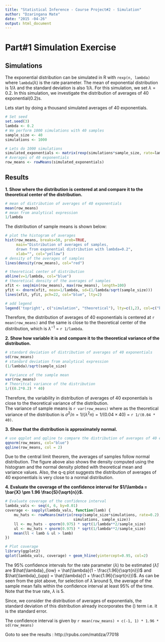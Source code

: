 ```yaml
---
title: "Statistical Inference - Course Project#2 - Simulation"
author: "Dzaringana Mate"
date: "2015 -04-26"
output: html_document
---
```

  
# Part#1 Simulation Exercise

## Simulations
The exponential distribution can be simulated in R with `rexp(n, lambda)` where `lambda`($\lambda$) is the rate parameter. The mean of exponential distribution is $1/\lambda$ and the standard deviation is also $1/\lambda$. For this simulation, we set $\lambda=0.2$. In this simulation, we investigate the distribution of averages of 40 exponential(0.2)s. 

Lets start by doing a thousand simulated averages of 40 exponentials.  
```r
# Set seed
set.seed(3)
lambda <- 0.2
# We perform 1000 simulations with 40 samples 
sample_size <- 40
simulations <- 1000

# Lets do 1000 simulations
simulated_exponentials <- matrix(rexp(simulations*sample_size, rate=lambda), simulations, sample_size)
# Averages of 40 exponentials
row_means <- rowMeans(simulated_exponentials)
```  
  
## Results  

**1. Show where the distribution is centered at and compare it to the theoretical center of the distribution.**    
  
```r
# mean of distribution of averages of 40 exponentials
mean(row_means)
# mean from analytical expression
1/lambda
```  
  
The distribution of sample means is shown below:  
  
```r
# plot the histogram of averages
hist(row_means, breaks=50, prob=TRUE,
     main="Distribution of averages of samples,
     drawn from exponential distribution with lambda=0.2",
     xlab="", col="yellow")
# density of the averages of samples
lines(density(row_means), col="red")

# theoretical center of distribution
abline(v=1/lambda, col="blue")
# theoretical density of the averages of samples
xfit <- seq(min(row_means), max(row_means), length=100)
yfit <- dnorm(xfit, mean=1/lambda, sd=(1/lambda/sqrt(sample_size)))
lines(xfit, yfit, pch=22, col="blue", lty=2)

# add legend
legend('topright', c("simulation", "theoretical"), lty=c(1,2), col=c("black", "blue"))
```  
  
Therefore, the distribution of averages of 40 exponentials is centered at `r mean(row_means)` and the same is close to the theoretical center of the distribution, which is $\lambda^{-1}$ = `r 1/lambda`.    
    
**2. Show how variable it is and compare it to the theoretical variance of the distribution.**  
  
```r
# standard deviation of distribution of averages of 40 exponentials
sd(row_means)
# standard deviation from analytical expression
(1/lambda)/sqrt(sample_size)

# Variance of the sample mean
var(row_means)
# Theoritcal variance of the distribution
1/((0.2*0.2) * 40)
```  
  
Therefore, the variability in distribution of averages of 40 exponentials is close to the theoretical variance of the distribution.  
The variance of sample means is `r var(row_means)` where as the theoretical variance
of the distribution is $\sigma^2 / n = 1/(\lambda^2 n) = 1/(0.04 \times 40)$ =
`r 1/(0.04 * 40)`.  
  
**3. Show that the distribution is approximately normal.**   
   
```r
# use qqplot and qqline to compare the distribution of averages of 40 exponentials to a normal distribution
qqnorm(row_means, col="blue")
qqline(row_means, col = 2)
```  
  
Due to the central limit theorem, the averages of samples follow normal distribution. The figure above also shows the density computed using the histogram and the normal density plotted with theoretical mean and variance values. Also, the q-q plot suggests the distribution of averages of 40 exponentials is very close to a normal distribution.  
  
**4. Evaluate the coverage of the confidence interval for $1/\lambda = \bar{X} \pm 1.96 \frac{S}{\sqrt{n}}$.**  
    
```r
# Evaluate coverage of the confidence interval
lambda_vals <- seq(4, 6, by=0.01)
coverage <- sapply(lambda_vals, function(lamb) {
    mu_hats <- rowMeans(matrix(rexp(sample_size*simulations, rate=0.2),
                               simulations, sample_size))
    ll <- mu_hats - qnorm(0.975) * sqrt(1/lambda**2/sample_size)
    ul <- mu_hats + qnorm(0.975) * sqrt(1/lambda**2/sample_size)
    mean(ll < lamb & ul > lamb)
})

# Plot coverage
library(ggplot2)
qplot(lambda_vals, coverage) + geom_hline(yintercept=0.95, col=2)
```  
  
The 95% confidence intervals for the rate parameter ($\lambda$) to be estimated
($\hat{\lambda}$) are
$\hat{\lambda}_{low} = \hat{\lambda}(1 - \frac{1.96}{\sqrt{n}})$ and
$\hat{\lambda}_{upp} = \hat{\lambda}(1 + \frac{1.96}{\sqrt{n}})$.
As can be seen from the plot above, for selection of $\hat{\lambda}$ around 5,
the average of the sample mean falls within the confidence interval at least 95% of the time.
Note that the true rate, $\lambda$ is 5.
  
Since, we consider the distribution of averages of exponentials, the standard deviation of this distribution already incorporates the \(\sqrt{n}\) term i.e. it is the standard error.

The confidence interval is given by `r mean(row_means) + c(-1, 1) * 1.96 * sd(row_means)` 

Goto to see the results  : http://rpubs.com/matdza/77018
  
    

    
